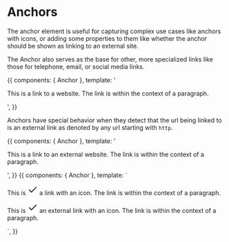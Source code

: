 


<Meta title="Element/Anchor" component={Anchor} />

# Anchors
The anchor element is useful for capturing complex use cases like anchors with icons, or adding some properties to them like whether the anchor should be shown as linking to an external site.

The Anchor also serves as the base for other, more specialized links like those for telephone, email, or social media links.

<Canvas>
    <Story name='Basic'>{{
        components: { Anchor },
        template: '<p>This is <Anchor url="#">a link to a website.</Anchor> The link is within the context of a paragraph.</p>',
    }}</Story>
</Canvas>

Anchors have special behavior when they detect that the url being linked to is an external link as denoted by any url starting with `http`.

<Canvas>
    <Story name='External'>{{
        components: { Anchor },
        template: '<p>This is <Anchor url="https://github.com">a link to an external website.</Anchor> The link is within the context of a paragraph.</p>',
    }}</Story>
</Canvas>

<Canvas>
    <Story name='Icon'>{{
        components: { Anchor },
        template: `
            <p>This is <Anchor url="#">
                <span class="h-4 w-4 mr-1">
                    <svg xmlns="http://www.w3.org/2000/svg" width="24" height="24" viewBox="0 0 24 24" fill="none" stroke="currentColor" stroke-width="2" stroke-linecap="round" stroke-linejoin="round" class="h-4 w-4 inline"><polyline points="20 6 9 17 4 12"/></svg>
                </span>
                <span>a link with an icon.</span>
            </Anchor> The link is within the context of a paragraph.</p>
            <p>This is <Anchor url="https://github.com">
                <span class="h-4 w-4 mr-1">
                    <svg xmlns="http://www.w3.org/2000/svg" width="24" height="24" viewBox="0 0 24 24" fill="none" stroke="currentColor" stroke-width="2" stroke-linecap="round" stroke-linejoin="round" class="h-4 w-4 inline"><polyline points="20 6 9 17 4 12"/></svg>
                </span>
                <span>an external link with an icon.</span>
            </Anchor> The link is within the context of a paragraph.</p>`,
    }}</Story>
</Canvas>

<Canvas>
    <Story story={Slots}></Story>
    <Story story={SlotsWithIcons}></Story>
</Canvas>